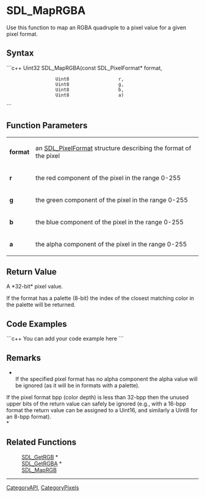 <!-- pragma section-numbers off -->
<!-- pragma disable-camelcase -->

= SDL_MapRGBA =
Use this function to map an RGBA quadruple to a pixel value for a given pixel format.


== Syntax ==
```c++
Uint32 SDL_MapRGBA(const SDL_PixelFormat* format,
                   Uint8                  r, 
                   Uint8                  g, 
                   Uint8                  b,
                   Uint8                  a)
```

== Function Parameters ==
{|
|'''format'''
|an [[SDL_PixelFormat]] structure describing the format of the pixel
|-
|'''r'''
|the red component of the pixel in the range 0-255
|-
|'''g'''
|the green component of the pixel in the range 0-255
|-
|'''b'''
|the blue component of the pixel in the range 0-255
|-
|'''a'''
|the alpha component of the pixel in the range 0-255
|}

== Return Value ==
A *32-bit* pixel value.

If the format has a palette (8-bit) the index of the closest matching color in the palette will be returned.

== Code Examples ==
```c++
You can add your code example here
```

== Remarks ==
*<br/>If the specified pixel format has no alpha component the alpha value will be ignored (as it will be in formats with a palette).

If the pixel format bpp (color depth) is less than 32-bpp then the unused upper bits of the return value can safely be ignored (e.g., with a 16-bpp format the return value can be assigned to a Uint16, and similarly a Uint8 for an 8-bpp format). <br/>*

== Related Functions ==
:[[SDL_GetRGB]] *
:[[SDL_GetRGBA]] *
:[[SDL_MapRGB]]

----
[[CategoryAPI]], [[CategoryPixels]]
